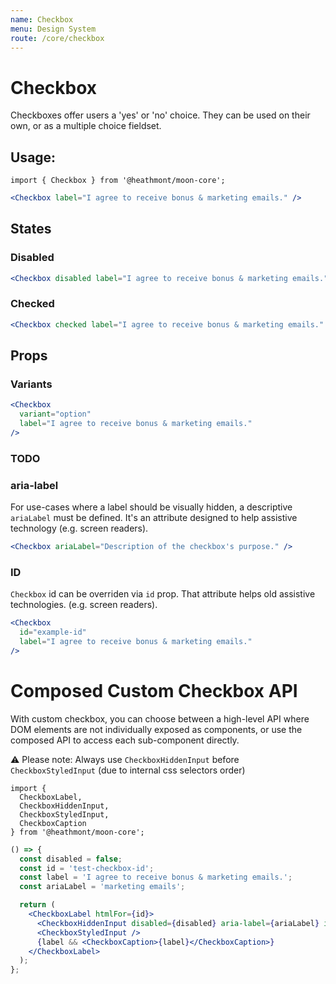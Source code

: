 ```yaml
---
name: Checkbox
menu: Design System
route: /core/checkbox
---
```


# Checkbox

Checkboxes offer users a 'yes' or 'no' choice. They can be used on their own,
or as a multiple choice fieldset.

## Usage:

```
import { Checkbox } from '@heathmont/moon-core';
```

```jsx react-live
<Checkbox label="I agree to receive bonus & marketing emails." />
```

## States

### Disabled

```jsx react-live
<Checkbox disabled label="I agree to receive bonus & marketing emails." />
```

### Checked

```jsx react-live
<Checkbox checked label="I agree to receive bonus & marketing emails." />
```

## Props

### Variants

```jsx react-live
<Checkbox
  variant="option"
  label="I agree to receive bonus & marketing emails."
/>
```

### TODO

### aria-label

For use-cases where a label should be visually hidden, a descriptive `ariaLabel`
must be defined. It's an attribute designed to help assistive technology (e.g. screen readers).

```jsx react-live
<Checkbox ariaLabel="Description of the checkbox's purpose." />
```

### ID

`Checkbox` id can be overriden via `id` prop. That attribute helps old assistive technologies. (e.g. screen readers).

```jsx react-live
<Checkbox
  id="example-id"
  label="I agree to receive bonus & marketing emails."
/>
```

# Composed Custom Checkbox API

With custom checkbox, you can choose between a high-level API where DOM elements are not individually exposed as components,
or use the composed API to access each sub-component directly.

⚠️ Please note: Always use `CheckboxHiddenInput` before `CheckboxStyledInput` (due to internal css selectors order)

```
import {
  CheckboxLabel,
  CheckboxHiddenInput,
  CheckboxStyledInput,
  CheckboxCaption
} from '@heathmont/moon-core';
```

```jsx react-live
() => {
  const disabled = false;
  const id = 'test-checkbox-id';
  const label = 'I agree to receive bonus & marketing emails.';
  const ariaLabel = 'marketing emails';

  return (
    <CheckboxLabel htmlFor={id}>
      <CheckboxHiddenInput disabled={disabled} aria-label={ariaLabel} id={id} />
      <CheckboxStyledInput />
      {label && <CheckboxCaption>{label}</CheckboxCaption>}
    </CheckboxLabel>
  );
};
```
